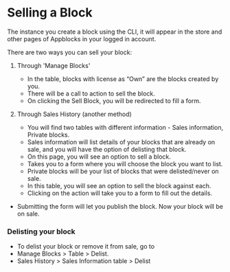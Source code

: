 # Selling a Block

The instance you create a block using the CLI, it will appear in the store and other pages of Appblocks in your logged in account.  

There are two ways you can sell your block:
1. Through 'Manage Blocks'  
    * In the table, blocks with license as “Own” are the blocks created by you.  
    * There will be a call to action to sell the block.  
    * On clicking the Sell Block, you will be redirected to fill a form.
   
2. Through Sales History (another method)  
    * You will find two tables with different information - Sales information, Private blocks.  
    * Sales information will list details of your blocks that are already on sale, and you will have the option of delisting that block.  
    * On this page, you will see an option to sell a block.  
    * Takes you to a form where you will choose the block you want to list.  
    * Private blocks will be your list of blocks that were delisted/never on sale.  
    * In this table, you will see an option to sell the block against each.  
    * Clicking on the action will take you to a form to fill out the details.

* Submitting the form will let you publish the block. Now your block will be on sale.

### Delisting your block
* To delist your block or remove it from sale, go to 
* Manage Blocks > Table > Delist.
* Sales History > Sales Information table > Delist


    
    
    
     

    
    
